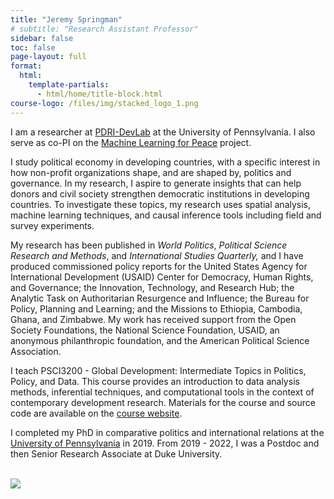 ```yaml
---
title: "Jeremy Springman"
# subtitle: "Research Assistant Professor"
sidebar: false
toc: false
page-layout: full
format:
  html:
    template-partials:
      - html/home/title-block.html
course-logo: /files/img/stacked_logo_1.png
---
```


<p>I am a researcher at <a href="https://pdri-devlab.upenn.edu/" target="_blank" rel="noopener">PDRI-DevLab</a> at the University of Pennsylvania. I also serve as co-PI on the <a href="https://web.sas.upenn.edu/mlp-devlab/" target="_blank" rel="noopener">Machine Learning for Peace</a> project.</p>

::: {.grid .about-me}
::: {.g-col-9 .g-col-md-9}
<p>I study political economy in developing countries, with a specific interest in how non-profit organizations shape, and are shaped by, politics and governance. In my research, I aspire to generate insights that can help donors and civil society strengthen democratic institutions in developing countries. To investigate these topics, my research uses spatial analysis, machine learning techniques, and causal inference tools including field and survey experiments.</p>
<p>My research has been published in <em>World Politics</em>, <em>Political Science Research and Methods</em>, and <em>International Studies Quarterly,</em> and I have produced commissioned policy reports for the United States Agency for International Development (USAID) Center for Democracy, Human Rights, and Governance; the Innovation, Technology, and Research Hub; the Analytic Task on Authoritarian Resurgence and Influence; the Bureau for Policy, Planning and Learning; and the Missions to Ethiopia, Cambodia, Ghana, and Zimbabwe. My work has received support from the Open Society Foundations, the National Science Foundation, USAID, an anonymous philanthropic foundation, and the American Political Science Association.</p>
<p>I teach PSCI3200 - Global Development: Intermediate Topics in Politics, Policy, and Data. This course provides an introduction to data analysis methods, inferential techniques, and computational tools in the context of contemporary development research. Materials for the course and source code are available on the <a href="https://jrspringman.github.io/psci3200-globaldev/" target="_blank" rel="noopener">course website</a>.</p>
<p>I completed my PhD in comparative politics and international relations at the <a href="https://www.sas.upenn.edu/polisci/" target="_blank" rel="noopener">University of Pennsylvania</a> in 2019. From 2019 - 2022, I was a Postdoc and then Senior Research Associate at Duke University.</p>
:::

::: {.g-col-3 .g-col-md-3 .contact-policy}
<br>
![](/files/img/headshot.jpg)

:::
:::

